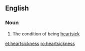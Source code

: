 ==English==

===Noun===
{{en-noun|-|es}}

# The condition of being [[heartsick]]

[[et:heartsickness]]
[[ro:heartsickness]]